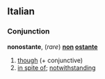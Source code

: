 ==Italian==
===Conjunction===
'''nonostante''', (''rare'') '''[[non]] [[ostante]]'''

# [[though]] (+ conjunctive)
# [[in spite of]]; [[notwithstanding]]